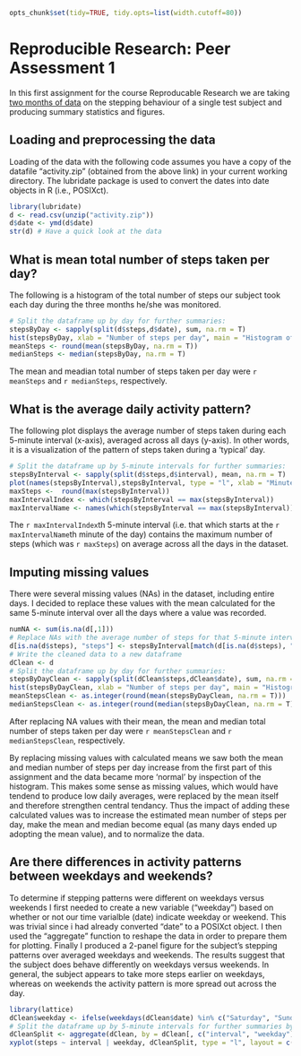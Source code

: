 ```r
opts_chunk$set(tidy=TRUE, tidy.opts=list(width.cutoff=80))
```
# Reproducible Research: Peer Assessment 1

In this first assignment for the course Reproducable Research we are taking [two months of data](https://d396qusza40orc.cloudfront.net/repdata%2Fdata%2Factivity.zip) on the stepping behaviour of a single test subject and producing summary statistics and figures.

## Loading and preprocessing the data

Loading of the data with the following code assumes you have a copy of the datafile "activity.zip" (obtained from the above link) in your current working directory. The lubridate package is used to convert the dates into date objects in R (i.e., POSIXct).

```r
library(lubridate)
d <- read.csv(unzip("activity.zip"))
d$date <- ymd(d$date)
str(d) # Have a quick look at the data
```

## What is mean total number of steps taken per day?

The following is a histogram of the total number of steps our subject took each day during the three months he/she was monitored.

```r
# Split the dataframe up by day for further summaries:
stepsByDay <- sapply(split(d$steps,d$date), sum, na.rm = T)
hist(stepsByDay, xlab = "Number of steps per day", main = "Histogram of the total number of steps taken per day")
meanSteps <- round(mean(stepsByDay, na.rm = T))
medianSteps <- median(stepsByDay, na.rm = T)
```

The mean and meadian total number of steps taken per day were `r meanSteps` and `r medianSteps`, respectively.

## What is the average daily activity pattern?

The following plot displays the average number of steps taken during each 5-minute interval (x-axis), averaged across all days (y-axis). In other words, it is a visualization of the pattern of steps taken during a 'typical' day. 

```r
# Split the dataframe up by 5-minute intervals for further summaries:
stepsByInterval <- sapply(split(d$steps,d$interval), mean, na.rm = T) 
plot(names(stepsByInterval),stepsByInterval, type = "l", xlab = "Minute of day (in 5-minute intervals)", ylab = "Number of steps", main = "Daily average number of steps per 5-minute interval")
maxSteps <-  round(max(stepsByInterval))
maxIntervalIndex <- which(stepsByInterval == max(stepsByInterval))
maxIntervalName <- names(which(stepsByInterval == max(stepsByInterval)))
```

The `r maxIntervalIndex`th 5-minute interval (i.e. that which starts at the `r maxIntervalName`th minute of the day) contains the maximum number of steps (which was `r maxSteps`) on average across all the days in the dataset.

## Imputing missing values

There were several missing values (NAs) in the dataset, including entire days. I decided to replace these values with the mean calculated for the same 5-minute interval over all the days where a value was recorded.

```r
numNA <- sum(is.na(d[,1]))
# Replace NAs with the average number of steps for that 5-minute interval
d[is.na(d$steps), "steps"] <- stepsByInterval[match(d[is.na(d$steps), "interval"], names(stepsByInterval))]
# Write the cleaned data to a new dataframe
dClean <- d
# Split the dataframe up by day for further summaries:
stepsByDayClean <- sapply(split(dClean$steps,dClean$date), sum, na.rm = T) 
hist(stepsByDayClean, xlab = "Number of steps per day", main = "Histogram of the total number of steps taken per day")
meanStepsClean <- as.integer(round(mean(stepsByDayClean, na.rm = T)))
medianStepsClean <- as.integer(round(median(stepsByDayClean, na.rm = T)))
```

After replacing NA values with their mean, the mean and median total number of steps taken per day were `r meanStepsClean` and `r medianStepsClean`, respectively.

By replacing missing values with calculated means we saw both the mean and median number of steps per day increase from the first part of this assignment and the data became more 'normal' by inspection of the histogram. This makes some sense as missing values, which would have tendend to produce low daily averages, were replaced by the mean itself and therefore strengthen central tendancy. Thus the impact of adding these calculated values was to increase the estimated mean number of steps per day, make the mean and median become equal (as many days ended up adopting the mean value), and to normalize the data.

## Are there differences in activity patterns between weekdays and weekends?

To determine if stepping patterns were different on weekdays versus weekends I first needed to create a new variable ("weekday") based on whether or not our time varialble (date) indicate weekday or weekend. This was trivial since i had already converted "date" to a POSIXct object. I then used the "aggregate" function to reshape the data in order to prepare them for plotting. Finally I produced a 2-panel figure for the subject's stepping patterns over averaged weekdays and weekends. The results suggest that the subject does behave differently on weekdays versus weekends. In general, the subject appears to take more steps earlier on weekdays, whereas on weekends the activity pattern is more spread out across the day.


```r
library(lattice)
dClean$weekday <- ifelse(weekdays(dClean$date) %in% c("Saturday", "Sunday"), "weekend", "weekday")
# Split the dataframe up by 5-minute intervals for further summaries by weekday:
dCleanSplit <- aggregate(dClean, by = dClean[, c("interval", "weekday")], mean, simplify = F) 
xyplot(steps ~ interval | weekday, dCleanSplit, type = "l", layout = c(1,2), xlab = "Minute of day (in 5-minute intervals)", ylab = "Number of steps", main = "Daily average number of steps per 5-minute interval for weekends and weekdays")
```
